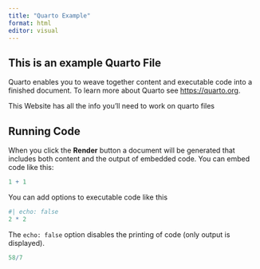 ```yaml
---
title: "Quarto Example"
format: html
editor: visual
---
```


## This is an example Quarto File

Quarto enables you to weave together content and executable code into a finished document. To learn more about Quarto see <https://quarto.org>.

This Website has all the info you'll need to work on quarto files

## Running Code

When you click the **Render** button a document will be generated that includes both content and the output of embedded code. You can embed code like this:

```r
1 + 1
```

You can add options to executable code like this

```r
#| echo: false
2 * 2
```

The `echo: false` option disables the printing of code (only output is displayed).

```r
58/7
```
